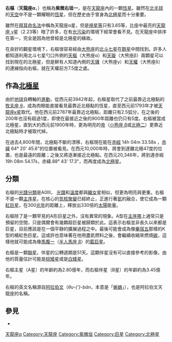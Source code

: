 {{Starbox begin
| name=右樞 (天龍座α)}}
{{Starbox image 
| image = [[File:Draco_constellation_map.png|250px]]
| caption = 右樞的位置 
}} 
{{Starbox observe
| epoch=J2000
| ra=14h 04m 23.3498s 
| dec=+64° 22' 33.062"'
| appmag_v=3.647
| constell=[[天龍座|天龍座]]
| 星官 = [[紫微右垣|右垣]] ([[紫微垣|紫微垣]]) 
}}
{{Starbox character
| class=A0III
| b-v=-0.05
| u-b=-0.08
| variable=None }}
{{Starbox astrometry
| radial_v=-13.0
| prop_mo_ra=-56.52
| prop_mo_dec= 17.19 
|  gal_lat=+50.9588  
|  gal_lon=110.5237 
| parallax=10.56
| p_error=0.52
| absmag_v=-1.20 }}
{{Starbox detail
| source = 
| component1 = 右樞 (A星)
| mass = 3.186
| radius = 4.932
| gravity = 3.555
| temperature = 10225
| luminosity = 240<!-- log(L) = 2.380 -->
| rotational_velocity = 25.4
| age_myr = 280
| component2 = 右樞 (B星)
| mass2 = 2.431
| radius2 = 2.326
| gravity2 = 4.090
| temperature2 = 9930
| luminosity2 = 47.5<!-- log(L) = 1.677 -->
| rotational_velocity2 = 168
| age_myr2 = 345
}}
{{Starbox visbin |
  name=天龍座αB |
  period=0.13963 |
  axis= |
  eccentricity= |
  inclination= |
  node= |
  periastron= }}
{{Starbox catalog
| names= THUBAN, [[JP11|JP11]] 2470, [[SBC7|SBC7]] 507, alf Dra, [[導引星表|GSC]] 04174-01262, [[2微米全天巡天|2MASS]] J14042335+6422331, 11 Dra, [[亨利·德雷珀星表|HD]] 123299, [[N30|N30]] 3202, [[TD1|TD1]] 17263, [[AG|AG]]+64° 666, [[HGAM|HGAM]] 627, [[PLX|PLX]] 3209, [[依巴谷|TYC]] 4174-1262-1, [[波恩星表|BD]]+65° 978, [[HIC|HIC]] 68756, [[PMC|PMC]] 90-93 371, [[UBV_M|UBV M]] 19972, [[FK5|FK5]] 521, [[依巴谷卫星|HIP]] 68756, [[PPM星表|PPM]] 18861, [[UBV测光系统|UBV]] 12463, [[GC|GC]] 19019, [[亮星星表|HR]] 5291, [[ROT|ROT]] 2029, [[GCRV|GCRV]] 8269, [[紅外線天文衛星|IRAS]] 14030+6436, [[SAO星表|SAO]] 16273. }}
{{Starbox reference |
  Simbad=Alpha+Draconis }}
{{Starbox end}}

'''右樞'''（'''天龍座α'''，{{lang-en|Thuban}}）也稱為'''紫微右垣一'''，是在[[天龍座|天龍座]]內的一顆[[恆星|恆星]]。雖然在[[北半球|北半球]]的[[天空|天空]]中不是一顆耀眼的[[恆星|恆星]]，但在歷史由于曾身為[[北極星|北極星]]而十分重要。 

雖然在[[拜耳命名法|拜耳命名法]]中稱為天龍座α星，但是[[視星等|視星等]]只有3.65等，比座中最亮的[[天棓四|天龍座 γ]]星（2.23等）暗了許多，在有[[光污染|光污染]]的環境下經常會看不見。在天龍座中排序在第一，完全是因為他曾經是北極星的緣故。

在良好的觀星環境下，右樞很容易經由[[大熊座|大熊座]]的[[北斗七星|北斗七星]]在[[星群_(天文)|群星]]中間找到。許多人都知道利用北斗七星勺口外側的[[天樞|天樞]]（大熊座α）和[[天璇|天璇]]（大熊座β）兩顆星可以找到現在的北極星，但是鮮有人知道內側的[[天璣|天璣]]（大熊座γ）和[[天權|天權]]（大熊座δ）的連線指向右樞，就在天權前方7.5度之處。

== 作為[[北極星|北極星]] ==
由於[[地球|地球]]自轉軸的[[進動|進動]]，從西元前3942年起，右樞星取代了之前最靠近北極點的[[天槍三|牧夫座 θ]]，成為肉眼能直接看見最靠近北極點的恆星，直至西元前1793年才被[[天龍座κ星|天龍座κ星]]取代。他在西元前2787年最靠近北極點，距離只有2.5弧分，在之後的200年也沒有超過1度，即使在最接近之後的900年距離也仍只有5度。右樞被當成北極星，直到大約西元前1900年時，更為明亮的[[北極二|帝]]（[[北極二|小熊座 β]]或[[北極二|北極二]]）更靠近北極點時才被取代掉。

在過去4,800年間，北極點不斷的漂移，右樞現在能在[[赤經|赤經]] 14h 04m 33.58s ，[[赤緯|赤緯]] 64° 20' 45.6"的位置被看見。在西元10,000年時，將會到達離北極47度的位置，也是最遠的距離；之後又將逐漸接近北極點。在西元20,346年，將到達赤經19h 08m 54.17s，赤緯.88° 43' 17.3"，而再度成為[[北極星|北極星]]。

== 分類 ==
右樞的[[恒星光谱|光譜分類]]是A0III， [[電磁波譜|光譜]]和[[溫度|溫度]]都與[[織女|織女]]星相似，但更為明亮與更重。右樞不是一顆[[主序星|主序星]]，在核心的[[氫|氫]][[核聚變|核聚變]]已經終止，正進行著[[氦|氦]]的融合，使它成為一顆[[紅巨星|紅巨星]]，在300[[光年|光年]]的距離上，釋放出330倍的[[太陽|太陽]]能量。

右樞除了是一顆罕見的A形巨星之外，沒有異常的現象。A型在[[主序星|主序帶]]上通常只是預留的空間，只是偶爾會有幾顆超巨星被歸類於此。這表示右樞並非長久以來都是巨星，目前應該是在一個平靜的擴展過程之中。最後可能會成為像[[畢宿五|畢宿五]]那樣的K型的橘紅色巨星。這或許也意味著在他用盡氦燃料之後，會繼續收縮來燃燒[[碳|碳]]，這樣他就可能成為像[[馬腹一|馬腹一]]（[[馬腹一|半人馬座 β]]）的[[藍巨星|藍巨星]]。

右樞是一顆[[聯星|聯星]]，伴星的公轉週期是51天。這顆伴星沒有可以直接參考的影像，由他的質量估計可能是[[棕矮星|棕矮星]]或是[[白矮星|白矮星]]。

右樞主星（A星）的年齡約為2.80億年，而右樞伴星（B星）的年齡約為3.45億年。

右樞的英文名稱源自[[阿拉伯文|阿拉伯文]]'''{{rtl-lang|ar|ثعبان}}'''（''θu-{‘}-bān''，本意是「[[蜥蜴|蜥蜴]]」），也是阿拉伯文天龍座的名稱。

== 參見 ==
* {{link-en|埃及天文學|Egyptian astronomy#Ancient Egypt}}

{{Serial|先前|（不詳）<!--织女星是之前的一个北极星，但却是很久很久以前的。-->|'''[[北極星|北極星]]'''<br/>前3942年－前1793年|繼後|[[北極一|北極一]] 和 [[北極二|北極二]]}}
	
{{天龍座恒星}}
[[Category:拜耳天體|天龍座α]]
[[Category:天龍座|Category:天龍座]]
[[Category:紫微垣|Category:紫微垣]]
[[Category:巨星|Category:巨星]]
[[Category:北極星|Category:北極星]]